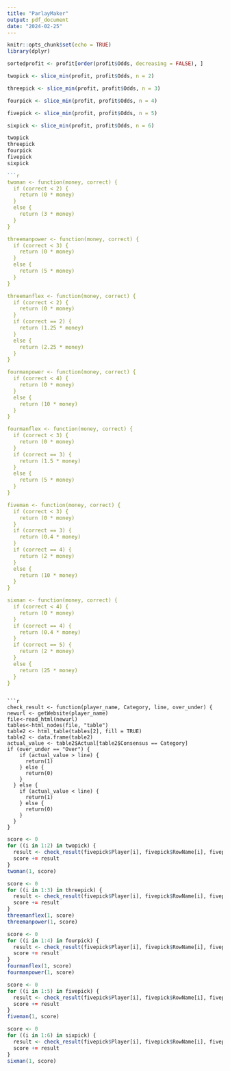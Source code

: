 ```yaml
---
title: "ParlayMaker"
output: pdf_document
date: "2024-02-25"
---
```


```r
knitr::opts_chunk$set(echo = TRUE)
library(dplyr)
```

```r
sortedprofit <- profit[order(profit$Odds, decreasing = FALSE), ]

twopick <- slice_min(profit, profit$Odds, n = 2)

threepick <- slice_min(profit, profit$Odds, n = 3)

fourpick <- slice_min(profit, profit$Odds, n = 4)

fivepick <- slice_min(profit, profit$Odds, n = 5)

sixpick <- slice_min(profit, profit$Odds, n = 6)

twopick
threepick
fourpick
fivepick
sixpick
```

```r
```r
twoman <- function(money, correct) {
  if (correct < 2) {
    return (0 * money)
  }
  else {
    return (3 * money)
  }
}

threemanpower <- function(money, correct) {
  if (correct < 3) {
    return (0 * money)
  }
  else {
    return (5 * money)
  }
}

threemanflex <- function(money, correct) {
  if (correct < 2) {
    return (0 * money)
  }
  if (correct == 2) {
    return (1.25 * money)
  }
  else {
    return (2.25 * money)
  }
}

fourmanpower <- function(money, correct) {
  if (correct < 4) {
    return (0 * money)
  }
  else {
    return (10 * money)
  }
}

fourmanflex <- function(money, correct) {
  if (correct < 3) {
    return (0 * money)
  }
  if (correct == 3) {
    return (1.5 * money)
  }
  else {
    return (5 * money)
  }
}

fiveman <- function(money, correct) {
  if (correct < 3) {
    return (0 * money)
  }
  if (correct == 3) {
    return (0.4 * money)
  }
  if (correct == 4) {
    return (2 * money)
  }
  else {
    return (10 * money)
  }
}

sixman <- function(money, correct) {
  if (correct < 4) {
    return (0 * money)
  }
  if (correct == 4) {
    return (0.4 * money)
  }
  if (correct == 5) {
    return (2 * money)
  }
  else {
    return (25 * money)
  }
}
```
```

```r
check_result <- function(player_name, Category, line, over_under) {
newurl <- getWebsite(player_name)
file<-read_html(newurl)
tables<-html_nodes(file, "table")
table2 <- html_table(tables[2], fill = TRUE)
table2 <- data.frame(table2)
actual_value <- table2$Actual[table2$Consensus == Category]
if (over_under == "Over") {
    if (actual_value > line) {
      return(1)
    } else {
      return(0)
    }
  } else {
    if (actual_value < line) {
      return(1)
    } else {
      return(0)
    }
  }
}
```


```r
score <- 0
for ((i in 1:2) in twopick) {
  result <- check_result(fivepick$Player[i], fivepick$RowName[i], fivepick$Line[i], fivepick$Over_Under[i])
  score += result
}
twoman(1, score)
```

```r
score <- 0
for ((i in 1:3) in threepick) {
  result <- check_result(fivepick$Player[i], fivepick$RowName[i], fivepick$Line[i], fivepick$Over_Under[i])
  score += result
}
threemanflex(1, score)
threemanpower(1, score)
```

```r
score <- 0
for ((i in 1:4) in fourpick) {
  result <- check_result(fivepick$Player[i], fivepick$RowName[i], fivepick$Line[i], fivepick$Over_Under[i])
  score += result
}
fourmanflex(1, score)
fourmanpower(1, score)
```

```r
score <- 0
for ((i in 1:5) in fivepick) {
  result <- check_result(fivepick$Player[i], fivepick$RowName[i], fivepick$Line[i], fivepick$Over_Under[i])
  score += result
}
fiveman(1, score)
```

```r
score <- 0
for ((i in 1:6) in sixpick) {
  result <- check_result(fivepick$Player[i], fivepick$RowName[i], fivepick$Line[i], fivepick$Over_Under[i])
  score += result
}
sixman(1, score)
```



